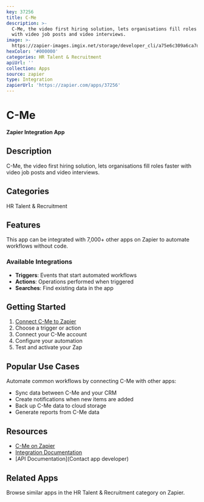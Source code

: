 ```yaml
---
key: 37256
title: C-Me
description: >-
  C-Me, the video first hiring solution, lets organisations fill roles faster
  with video job posts and video interviews.
image: >-
  https://zapier-images.imgix.net/storage/developer_cli/a75e6c309a6ca7d76289d01656d74bd2_2.png?auto=format%2Ccompress&ixlib=python-3.0.0&q=50
hexColor: '#000000'
categories: HR Talent & Recruitment
apiUrl: ''
collection: Apps
source: zapier
type: Integration
zapierUrl: 'https://zapier.com/apps/37256'
---
```

# C-Me

**Zapier Integration App**

## Description

C-Me, the video first hiring solution, lets organisations fill roles faster with video job posts and video interviews.

## Categories

HR Talent & Recruitment

## Features

This app can be integrated with 7,000+ other apps on Zapier to automate workflows without code.

### Available Integrations

- **Triggers**: Events that start automated workflows
- **Actions**: Operations performed when triggered
- **Searches**: Find existing data in the app

## Getting Started

1. [Connect C-Me to Zapier](https://zapier.com/apps/37256)
2. Choose a trigger or action
3. Connect your C-Me account
4. Configure your automation
5. Test and activate your Zap

## Popular Use Cases

Automate common workflows by connecting C-Me with other apps:

- Sync data between C-Me and your CRM
- Create notifications when new items are added
- Back up C-Me data to cloud storage
- Generate reports from C-Me data

## Resources

- [C-Me on Zapier](https://zapier.com/apps/37256)
- [Integration Documentation](https://zapier.com/apps/37256/integrations)
- [API Documentation](Contact app developer)

## Related Apps

Browse similar apps in the HR Talent & Recruitment category on Zapier.
